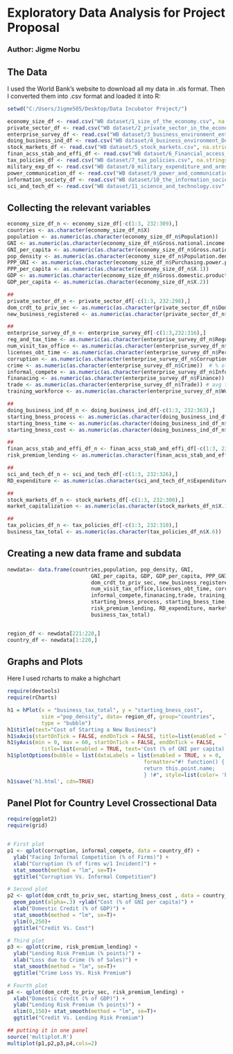 # Exploratory Data Analysis for Project Proposal

### Author: Jigme Norbu

## The Data

I used the World Bank's website to download all my data in .xls format. Then I converted them into .csv format and loaded it into R:

```r
setwd("C:/Users/Jigme505/Desktop/Data Incubator Project/")

economy_size_df <- read.csv("WB dataset/1_size_of_the_economy.csv", na.strings = "..")
private_sector_df <- read.csv("WB dataset/2_private_sector_in_the_economy.csv", na.strings = "..")
enterprise_survey_df <- read.csv("WB dataset/3_business_environment_enterprise_survey.csv", na.strings = "..")
doing_business_ind_df <- read.csv("WB dataset/4_business_environment_Doing_business_indicators.csv", na.strings = "..")
stock_markets_df <- read.csv("WB dataset/5_stock_markets.csv", na.strings = "..")
finan_acss_stab_and_effi_df <- read.csv("WB dataset/6_Financial_access_stability_and_efficiency.csv", na.strings = "..")
tax_policies_df <- read.csv("WB dataset/7_tax_policies.csv", na.strings = "..")
military_exp_df <- read.csv("WB dataset/8_military_expenditure_and_arms_transfers.csv", na.strings = "..")
power_communication_df <- read.csv("WB dataset/9_power_and_communications.csv", na.strings = "..")
information_society_df <- read.csv("WB dataset/10_the_information_society.csv", na.strings = "..")
sci_and_tech_df <- read.csv("WB dataset/11_science_and_technology.csv", na.strings = "..")
```

## Collecting the relevant variables


```r
economy_size_df_n <- economy_size_df[-c(1:3, 232:309),]
countries <- as.character(economy_size_df_n$X)
population <- as.numeric(as.character(economy_size_df_n$Population))
GNI <- as.numeric(as.character(economy_size_df_n$Gross.national.income..Atlas.method))
GNI_per_capita <- as.numeric(as.character(economy_size_df_n$Gross.national.income.per.capita..Atlas.method))
pop_density <- as.numeric(as.character(economy_size_df_n$Population.density))
PPP_GNI <- as.numeric(as.character(economy_size_df_n$Purchasing.power.parity.gross.national.income))
PPP_per_capita <- as.numeric(as.character(economy_size_df_n$X.1))
GDP <- as.numeric(as.character(economy_size_df_n$Gross.domestic.product))
GDP_per_capita <- as.numeric(as.character(economy_size_df_n$X.2))

##
private_sector_df_n <- private_sector_df[-c(1:3, 232:298),]
dom_crdt_to_priv_sec <- as.numeric(as.character(private_sector_df_n$Domestic.credit.to.private.sector)) #as % of GDP
new_business_registered <- as.numeric(as.character(private_sector_df_n$Businesses.registered))

##
enterprise_survey_df_n <- enterprise_survey_df[-c(1:3,232:316),]
reg_and_tax_time <- as.numeric(as.character(enterprise_survey_df_n$Regulations.and.tax)) # % of the senior managment time
num_visit_tax_office <- as.numeric(as.character(enterprise_survey_df_n$X.1)) 
licenses_obt_time <- as.numeric(as.character(enterprise_survey_df_n$Permits.and.licenses))  # time taken to get operating license
corruption <- as.numeric(as.character(enterprise_survey_df_n$Corruption)) # % of firms w/atleast 1 Bribery incidence
crime <- as.numeric(as.character(enterprise_survey_df_n$Crime))  # % of sales lost due to crime
informal_compete <- as.numeric(as.character(enterprise_survey_df_n$Informality)) # % of firms competing with unregistered firms
finanacing <- as.numeric(as.character(enterprise_survey_df_n$Finance)) # % of firms using banks to finance working capital
trade <- as.numeric(as.character(enterprise_survey_df_n$Trade)) # avg time(days) to clear exports through custom
training_workforce <- as.numeric(as.character(enterprise_survey_df_n$Workforce)) # % of firms offering formal training

##
doing_business_ind_df_n <- doing_business_ind_df[-c(1:3, 232:363),]
starting_bness_process <- as.numeric(as.character(doing_business_ind_df_n$Starting.a.business)) # number of procedures required to start a business
starting_bness_time <- as.numeric(as.character(doing_business_ind_df_n$X.1))  # time (days) required to start a business
starting_bness_cost <- as.numeric(as.character(doing_business_ind_df_n$X.2))  # cost of starting business as % of per capita income

## 
finan_acss_stab_and_effi_df_n <- finan_acss_stab_and_effi_df[-c(1:3, 232:338),]
risk_premium_lending <- as.numeric(as.character(finan_acss_stab_and_effi_df_n$Risk.premium.on.lending))    # Prime lending rate minus treasury bill rate

##
sci_and_tech_df_n <- sci_and_tech_df[-c(1:3, 232:326),]
RD_expenditure <- as.numeric(as.character(sci_and_tech_df_n$Expenditures.for.R.D))    # % of GDP

## 
stock_markets_df_n <- stock_markets_df[-c(1:3, 232:300),]
market_capitalization <- as.numeric(as.character(stock_markets_df_n$X.1))         # market capitalization (2012) [no.of shares x outstanding share prices]

##
tax_policies_df_n <- tax_policies_df[-c(1:3, 232:310),]
business_tax_total <- as.numeric(as.character(tax_policies_df_n$X.6))   # total tax(including, profit, labor, others) tax payable by bussinesses as % of commercial profit
```

## Creating a new data frame and subdata
```r
newdata<- data.frame(countries,population, pop_density, GNI, 
                           GNI_per_capita, GDP, GDP_per_capita, PPP_GNI, PPP_per_capita,
                           dom_crdt_to_priv_sec, new_business_registered,reg_and_tax_time, 
                           num_visit_tax_office,licenses_obt_time, corruption,crime, 
                           informal_compete,finanacing,trade, training_workforce,
                           starting_bness_process, starting_bness_time, starting_bness_cost,
                           risk_premium_lending, RD_expenditure, market_capitalization,
                           business_tax_total)


region_df <- newdata[221:228,]
country_df <- newdata[1:220,]
```

## Graphs and Plots

Here I used rcharts to make a highchart 
```r

require(devtools)
require(rCharts)

h1 = hPlot(x = "business_tax_total", y = "starting_bness_cost",
           size ="pop_density", data= region_df, group="countries",
           type = "bubble")
h1$title(text="Cost of Starting a New Business")
h1$xAxis(startOnTick = FALSE, endOnTick = FALSE, title=list(enabled = TRUE, text='Business Taxation (% of commercial profit)'))
h1$yAxis(min = 0, max = 60, startOnTick = FALSE, endOnTick = FALSE, 
           title=list(enabled = TRUE, text='Cost (% of GNI per capita)'))
h1$plotOptions(bubble = list(dataLabels = list(enabled = TRUE, x = 0, 
                                            formatter="#! function() {
                                            return this.point.name;
                                            } !#", style=list(color= 'black'))))
h1$save('h1.html', cdn=TRUE)

```

## Panel Plot for Country Level Crossectional Data
```r
require(ggplot2)
require(grid)


# First plot
p1 <- qplot(corruption, informal_compete, data = country_df) +
  ylab("Facing Informal Competition (% of Firms)") + 
  xlab("Corruption (% of firms w/1 Incident)") +
  stat_smooth(method = "lm", se=T)+
  ggtitle("Corruption Vs. Informal Competition")

# Second plot
p2 <- qplot(dom_crdt_to_priv_sec, starting_bness_cost , data = country_df) +
  geom_point(alpha=.3) +ylab("Cost (% of GNI per capita)") +
  xlab("Domestic Credit (% of GDP)") +
  stat_smooth(method = "lm", se=T)+
  ylim(0,250)+
  ggtitle("Credit Vs. Cost")

# Third plot
p3 <- qplot(crime, risk_premium_lending) +
  ylab("Lending Risk Premium (% points)") + 
  xlab("Loss due to Crime (% of Sales)") +
  stat_smooth(method = "lm", se=T)+
  ggtitle("Crime Loss Vs. Risk Premium")

# Fourth plot
p4 <- qplot(dom_crdt_to_priv_sec, risk_premium_lending) +
  xlab("Domestic Credit (% of GDP)") +
  ylab("Lending Risk Premium (% points)") +
  xlim(0,150)+ stat_smooth(method = "lm", se=T)+
  ggtitle("Credit Vs. Lending Risk Premium")

## putting it in one panel
source('multiplot.R')
multiplot(p1,p2,p3,p4,cols=2)

```
